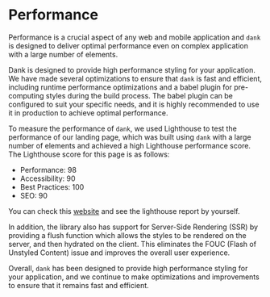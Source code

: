 
<Meta title="Overview/Performance" />

# Performance

Performance is a crucial aspect of any web and mobile application and `dank` is designed to deliver optimal performance even on complex application with a large number of elements.

Dank is designed to provide high performance styling for your application. We have made several optimizations to ensure that `dank` is fast and efficient, including runtime performance optimizations and a babel plugin for pre-computing styles during the build process. The babel plugin can be configured to suit your specific needs, and it is highly recommended to use it in production to achieve optimal performance.

To measure the performance of `dank`, we used Lighthouse to test the performance of our landing page, which was built using `dank` with a large number of elements and achieved a high Lighthouse performance score. The Lighthouse score for this page is as follows:

- Performance: 98
- Accessibility: 90
- Best Practices: 100
- SEO: 90

You can check this [website](https://dank.style) and see the lighthouse report by yourself.

In addition, the library also has support for Server-Side Rendering (SSR) by providing a flush function which allows the styles to be rendered on the server, and then hydrated on the client. This eliminates the FOUC (Flash of Unstyled Content) issue and improves the overall user experience.

Overall, `dank` has been designed to provide high performance styling for your application, and we continue to make optimizations and improvements to ensure that it remains fast and efficient.
